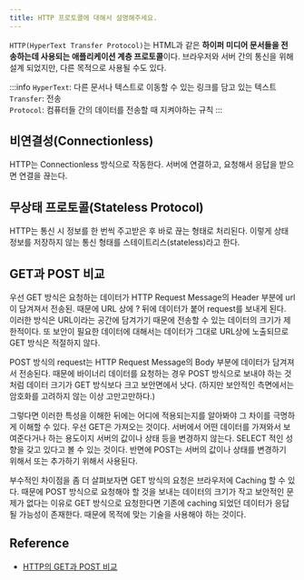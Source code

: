 ```yaml
---
title: HTTP 프로토콜에 대해서 설명해주세요.
---
```


`HTTP(HyperText Transfer Protocol)`는 HTML과 같은 **하이퍼 미디어 문서들을
전송하는데 사용되는 애플리케이션 계층 프로토콜**이다. 브라우저와 서버 간의 통신을 위해
설계 되었지만, 다른 목적으로 사용될 수도 있다.

:::info
`HyperText`: 다른 문서나 텍스트로 이동할 수 있는 링크를 담고 있는 텍스트  
`Transfer`: 전송  
`Protocol`: 컴퓨터들 간의 데이터를 전송할 때 지켜야하는 규칙
:::

## 비연결성(Connectionless)

HTTP는 Connectionless 방식으로 작동한다. 서버에 연결하고, 요청해서 응답을 받으면
연결을 끊는다.

## 무상태 프로토콜(Stateless Protocol)

HTTP는 통신 시 정보를 한 번씩 주고받은 후 바로 끊는 형태로 처리된다.
이렇게 상태 정보를 저장하지 않는 통신 형태를 스테이트리스(stateless)라고 한다.

## GET과 POST 비교

우선 GET 방식은 요청하는 데이터가 HTTP Request Message의 Header
부분에 url이 담겨져서 전송된. 때문에 URL 상에 ? 뒤에 데이터가 붙어
request를 보내게 된다. 이러한 방식은 URL이라는 공간에 담겨가기 때문에
전송할 수 있는 데이터의 크기가 제한적이다. 또 보안이 필요한 데이터에 대해서는
데이터가 그대로 URL상에 노출되므로 GET 방식은 적절하지 않다.

POST 방식의 request는 HTTP Request Message의 Body 부분에
데이터가 담겨져서 전송된다. 때문에 바이너리 데이터를 요청하는 경우 POST
방식으로 보내야 하는 것처럼 데이터 크기가 GET 방식보다 크고 보안면에서 낫다.
(하지만 보안적인 측면에서는 암호화를 고려하지 않는 이상 고만고만하다.)

그렇다면 이러한 특성을 이해한 뒤에는 어디에 적용되는지를 알아봐야 그 차이를
극명하게 이해할 수 있다. 우선 GET은 가져오는 것이다. 서버에서 어떤
데이터를 가져와서 보여준다거나 하는 용도이지 서버의 값이나 상태 등을 변경하지
않는다. SELECT 적인 성향을 갖고 있다고 볼 수 있는 것이다. 반면에 POST는
서버의 값이나 상태를 변경하기 위해서 또는 추가하기 위해서 사용된다.

부수적인 차이점을 좀 더 살펴보자면 GET 방식의 요청은 브라우저에 Caching
할 수 있다. 때문에 POST 방식으로 요청해야 할 것을 보내는 데이터의
크기가 작고 보안적인 문제가 없다는 이유로 GET 방식으로 요청한다면
기존에 caching 되었던 데이터가 응답될 가능성이 존재한다. 때문에
목적에 맞는 기술을 사용해야 하는 것이다.

## Reference

- [HTTP의 GET과 POST 비교](https://github.com/JaeYeopHan/Interview_Question_for_Beginner/tree/master/Network#http%EC%9D%98-get%EA%B3%BC-post-%EB%B9%84%EA%B5%90)
